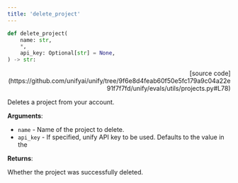```yaml
---
title: 'delete_project'
---
```


```python
def delete_project(
    name: str,
    *,
    api_key: Optional[str] = None,
) -> str:
```

<p align="right">[source code](https://github.com/unifyai/unify/tree/9f6e8d4feab60f50e5fc179a9c04a22e91f7f7fd/unify/evals/utils/projects.py#L78)</p>

Deletes a project from your account.

**Arguments**:

- `name` - Name of the project to delete.
- `api_key` - If specified, unify API key to be used. Defaults to the value in the



**Returns**:

Whether the project was successfully deleted.